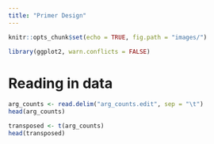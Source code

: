 ```yaml
---
title: "Primer Design"
---
```


```r
knitr::opts_chunk$set(echo = TRUE, fig.path = "images/")
```

```r
library(ggplot2, warn.conflicts = FALSE)
```

# Reading in data

```r
arg_counts <- read.delim("arg_counts.edit", sep = "\t")
head(arg_counts)
```

```r
transposed <- t(arg_counts)
head(transposed)
```